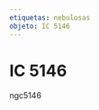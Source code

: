 ```yaml
---
etiquetas: nebulosas
objeto: IC 5146
---
```


# IC 5146

<Imagen
  src="registro/ic-5146_20121000_1_ic-5146-15-600s-pa2.jpg"
  fecha="20121000"
/>

ngc5146
